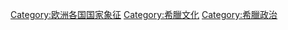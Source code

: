 [[Category:欧洲各国国家象征|Category:欧洲各国国家象征]]
[[Category:希臘文化|Category:希臘文化]]
[[Category:希臘政治|Category:希臘政治]]